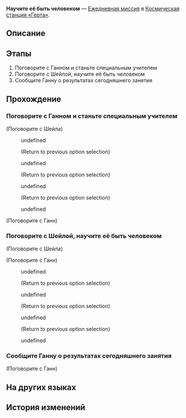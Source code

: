 {{Дополнить|Диалоги.}}
{{Миссия Инфобокс
|id              = 3000523
|Название        = 
|Изображение     = Миссия Освоения Научите её быть человеком.png
|Тип             = Ежедневная миссия
|События         = 
|Глава           = 
|Условия         = 
|Персонажи       = Ганн; Первопроходец; Шейла
|СтартЛокация    = Главная контрольная зона
|Мир             = Космическая станция «Герта»
|Локации         = Главная контрольная зона
|Предыдущая      = 
|Следующая       = 
|Награды         = Кредиты*5 000
}}
'''Научите её быть человеком''' — [[Ежедневная миссия]] в [[Космическая станция «Герта»]].

==Описание==
{{Описание|<!--официальное описание из Перекрёстка судеб-->}}

==Этапы==
# Поговорите с Ганном и станьте специальным учителем
# Поговорите с Шейлой, научите её быть человеком
# Сообщите Ганну о результатах сегодняшнего занятия

==Прохождение==
{{Дополнить}}


===Поговорите с Ганном и станьте специальным учителем===
{{Описание миссии|локация=Главная контрольная зона|Ганн, основатель Отдела галактической геополитики, ищет вас. Он хочет, чтобы вы учили особого ученика. Содержание лекции заставляет вас присвистнуть...}}
{{Диалог Начало}}

;(Поговорите с Шейла)
:{{Диалог|Разговор}} undefined
:<!--Unknown TalkSentence: 500010310-->
:<!--Unknown TalkSentence: 500010311-->
:<!--Unknown TalkSentence: 500010312-->
:;(Return to previous option selection)
:{{Диалог|Разговор}} undefined
:<!--Unknown TalkSentence: 500010314-->
:<!--Unknown TalkSentence: 500010315-->
:<!--Unknown TalkSentence: 500010316-->
:;(Return to previous option selection)
:{{Диалог|Разговор}} undefined
:<!--Unknown TalkSentence: 500010318-->
:<!--Unknown TalkSentence: 500010319-->
:<!--Unknown TalkSentence: 500010320-->
:;(Return to previous option selection)
:{{Диалог|Выход}} undefined
:<!--Unknown TalkSentence: 500010322-->

;(Поговорите с Ганн)
<!--Unknown TalkSentence: 300052402-->
<!--Unknown TalkSentence: 300052403-->
<!--Unknown TalkSentence: 300052404-->
<!--Unknown TalkSentence: 300052405-->
{{Диалог Конец}}

===Поговорите с Шейлой, научите её быть человеком===
{{Описание миссии|локация=Главная контрольная зона|Ваша ученица Шейла - андроид. Вы должны учить её не общеизвестным знаниям, а тому, как быть человеком.}}
{{Диалог Начало}}

;(Поговорите с Шейла)
<!--Unknown TalkSentence: 300052502-->
<!--Unknown TalkSentence: 300052503-->

;(Поговорите с Ганн)
:{{Диалог|Разговор}} undefined
:<!--Unknown TalkSentence: 500204304-->
:<!--Unknown TalkSentence: 500204305-->
:;(Return to previous option selection)
:{{Диалог|Разговор}} undefined
:<!--Unknown TalkSentence: 500204307-->
:<!--Unknown TalkSentence: 500204308-->
:;(Return to previous option selection)
:{{Диалог|Разговор}} undefined
:<!--Unknown TalkSentence: 500204310-->
:<!--Unknown TalkSentence: 500204311-->
:<!--Unknown TalkSentence: 500204312-->
:;(Return to previous option selection)
:{{Диалог|Выход}} undefined
:<!--Unknown TalkSentence: 500204315-->
{{Диалог Конец}}

===Сообщите Ганну о результатах сегодняшнего занятия===
{{Описание миссии|локация=Главная контрольная зона|Под вашим руководством Шейла добилась значительных успехов в том, как быть человеком. Но у вас есть сомнения, оценит ли Ганн такие успехи...}}
{{Диалог Начало}}

;(Поговорите с Ганн)
<!--Unknown TalkSentence: 300053002-->
<!--Unknown TalkSentence: 300053003-->
<!--Unknown TalkSentence: 300053004-->
{{Диалог Конец}}

==На других языках==
{{На других языках
|en   = Being Human 101
|zhs  = 教她做人
|zht  = 教她做人
|ja   = 身の処し方を教える
|ko   = 사람 됨됨이 교육
|es   = {{MC|ж=Profesora|м=Profesor}} de la vida
|fr   = Être humain pour les nuls
|ru   = Научите её быть человеком
|th   = ชี้แนะวิถีแห่งมนุษย์
|vi   = Dạy Cô Ấy Cách Làm Người
|de   = Kurs in Menschlichkeit
|id   = Ajari Dia Cara Bertindak
|pt   = Seres Humanos para Idiotas
}}

==История изменений==
{{История изменений|2.7}}
